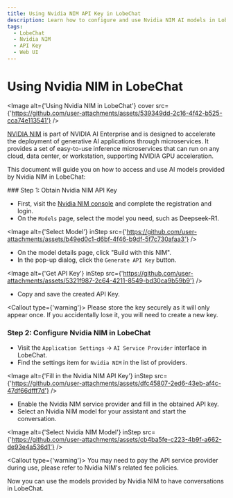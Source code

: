 ```yaml
---
title: Using Nvidia NIM API Key in LobeChat
description: Learn how to configure and use Nvidia NIM AI models in LobeChat, obtain an API key, and start a conversation.
tags:
  - LobeChat
  - Nvidia NIM
  - API Key
  - Web UI
---
```


# Using Nvidia NIM in LobeChat

<Image alt={'Using Nvidia NIM in LobeChat'} cover src={'https://github.com/user-attachments/assets/539349dd-2c16-4f42-b525-cca74e113541'} />

[NVIDIA NIM](https://developer.nvidia.com/nim) is part of NVIDIA AI Enterprise and is designed to accelerate the deployment of generative AI applications through microservices. It provides a set of easy-to-use inference microservices that can run on any cloud, data center, or workstation, supporting NVIDIA GPU acceleration.

This document will guide you on how to access and use AI models provided by Nvidia NIM in LobeChat:

<Steps>
  ### Step 1: Obtain Nvidia NIM API Key

  - First, visit the [Nvidia NIM console](https://build.nvidia.com/explore/discover) and complete the registration and login.
  - On the `Models` page, select the model you need, such as Deepseek-R1.

  <Image alt={'Select Model'} inStep src={'https://github.com/user-attachments/assets/b49ed0c1-d6bf-4f46-b9df-5f7c730afaa3'} />

  - On the model details page, click "Build with this NIM".
  - In the pop-up dialog, click the `Generate API Key` button.

  <Image alt={'Get API Key'} inStep src={'https://github.com/user-attachments/assets/5321f987-2c64-4211-8549-bd30ca9b59b9'} />

  - Copy and save the created API Key.

  <Callout type={'warning'}>
    Please store the key securely as it will only appear once. If you accidentally lose it, you will need to create a new key.
  </Callout>

  ### Step 2: Configure Nvidia NIM in LobeChat

  - Visit the `Application Settings` -> `AI Service Provider` interface in LobeChat.
  - Find the settings item for `Nvidia NIM` in the list of providers.

  <Image alt={'Fill in the Nvidia NIM API Key'} inStep src={'https://github.com/user-attachments/assets/dfc45807-2ed6-43eb-af4c-47df66dfff7d'} />

  - Enable the Nvidia NIM service provider and fill in the obtained API key.
  - Select an Nvidia NIM model for your assistant and start the conversation.

  <Image alt={'Select Nvidia NIM Model'} inStep src={'https://github.com/user-attachments/assets/cb4ba5fe-c223-4b9f-a662-de93e4a536d1'} />

  <Callout type={'warning'}>
    You may need to pay the API service provider during use, please refer to Nvidia NIM's related fee policies.
  </Callout>
</Steps>

Now you can use the models provided by Nvidia NIM to have conversations in LobeChat.
